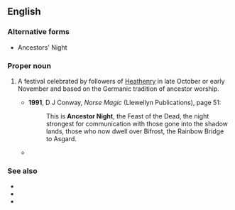 ==English==

===Alternative forms===
* Ancestors' Night

===Proper noun===
{{en-proper noun|head=[[ancestor|Ancestor]] [[Night]]}}

# {{lb|en|paganism|and|Heathenry}} A festival celebrated by followers of [[Heathenry]] in late October or early November and based on the Germanic tradition of ancestor worship.
#* '''1991''', D J Conway, ''Norse Magic'' (Llewellyn Publications), page 51:
#*: This is '''Ancestor Night''', the Feast of the Dead, the night strongest for communication with those gone into the shadow lands, those who now dwell over Bifrost, the Rainbow Bridge to Asgard.
#* {{quote-text|lang=en|year=1999|author=Gail Duff|title=The Wheel of the Wiccan Year|page=23|passage=Other names are the Festival of Remembrance, the Feast of Apples, '''Ancestor Night''' or the Feast of the Dead.}}

===See also===
* {{l|en|Mother's Night}}
* {{l|en|Samhain}}
* {{l|en|Halloween}}